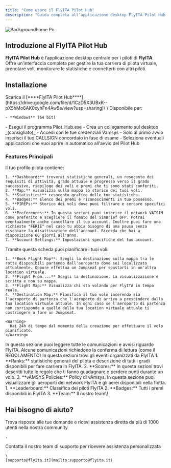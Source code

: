 ```yaml
---
title: "Come usare il FlyITA Pilot Hub"
description: "Guida completa all’applicazione desktop FlyITA Pilot Hub per i piloti"
---
```


![Backgroundhome Pn](/images/backgroundhome.png)

## Introduzione al FlyITA Pilot Hub

**FlyITA Pilot Hub** è l’applicazione desktop centrale per i piloti di **FlyITA**.\
Offre un’interfaccia completa per gestire la tua carriera di pilota virtuale, prenotare voli, monitorare le statistiche e connetterti con altri piloti.

## Installazione

<Steps>
  <Step title="Download FlyITA Pilot Hub">
    Scarica il [****FlyITA Pilot Hub****](https://drive.google.com/file/d/1CzD5X3UBxK--pX5hMo6AK0xyhFn4Aw5e/view?usp=sharing)\
    \
    Disponibile per:

    - **Windows** (64 bit)
  </Step>
  <Step title="Avvia il software">
    - Esegui il programma Pilot_Hub.exe
    - Crea un collegamento sul desktop _(consigliato)_
  </Step>
  <Step title="Primo avvio">
    - Accedi con le tue credenziali Vamsys
    - Solo al primo avvio inserisci il tuo CALLSIGN concordato in fase di esame
    - Seleziona eventuali applicazioni che vuoi aprire in automatico all'avvio del Pilot Hub
  </Step>
</Steps>

### Features Principali

<AccordionGroup>
  <Accordion title="My Profile" icon="user-alien">
    Il tuo profilo pilota contiene:

    1. **Dashboard:** troverai statistiche generali, un resoconto dei requisiti di attività, grado attuale e progresso verso il grado successivo, riepilogo dei voli e premi che ti sono stati conferiti.
    2. **Map:** visualizza sulla mappa lo storico dei tuoi voli.
    3. **Statistics:** resoconto grafico delle tue statistiche.
    4. **Badges:** Elenco dei premi e riconoscimenti in tuo possesso.
    5. **PIREPs:** Storico dei voli dove puoi filtrare e cercare specifici voli.
    6. **Preferences:** In questa sezioni puoi inserire il network VATSIM come preferito e scegliere il fomato del SimBrief OFP. Potrai eventualmente anche cancellare il tuo account. Inoltre puoi fare una richieste "FERIE" nel caso tu abbia bisogno di una pausa senza rischiare la disattivazione dell'account. Ricorda che hai a disposizione 60 giorni all'anno.
    7. **Account Settings:** Impostazioni specifiche del tuo account.
  </Accordion>
  <Accordion title="Flight Centre" icon="plane-departure">
    Tramite questa scheda puoi pianificare i tuoi voli:

    1. **Book Flight Map**: Scegli la destinazione sulla mappa tra le rotte disponibili partendo dall'aeroporto dove sei localizzato attualmente. Oppure effettua un Jumpseat per spostarti in un'altra location virtuale.
    2. **Flight From...:** Scegli la destinazione. La visualizzazione è scritta e non su mappa.
    3. **Flight Map:** Visualizza chi sta volando per FlyITA in tempo reale.
    4. **Destination Map:** Pianifica il tuo volo inserendo sia l'aeroporto di partenza che l'aeroporto di arrivo a prescindere dalla tua location virtuale attuale. In ogni caso se l'aeroporto di partenza non corrisponde a quello della tua location virtuale attuale ti costringere a fare un Jumpseat.

    <Warning>
      Hai 24h di tempo dal momento della creazione per effettuare il volo pianificato.
    </Warning>
  </Accordion>
  <Accordion title="NOTAMs" icon="chart-mixed">
    In questa sezione puoi leggere tutte le comunicazioni e avvisi riguardo FlyITA. Alcune comunicazioni richiedono la conferma di lettura (come il REGOLAMENTO)
  </Accordion>
  <Accordion title="Events" icon="calendar-check">
    In questa sezioni trovi gli eventi organizzati da FlyITA
  </Accordion>
  <Accordion title="Documents" icon="file-doc">
    1. **Ranks:** statistiche generali del pilota e descrizione di tutti i gradi disponibili per fare carriera in FlyITA.
    2. **Scores:** In questa sezioni trovi descritti tutte le regole che ti fanno guadagnare o perdere punti durante un volo.
    3. **vAMSYS Policies:** Policy di vAmsys.
  </Accordion>
  <Accordion title="Resources" icon="plane-tail">
    In questa sezione puoi visualizzare gli aeroporti del network FlyITA e gli aerei disponibili nella flotta.
  </Accordion>
  <Accordion title="Community" icon="ranking-star">
    1. **Leaderboard:** Classifica dei piloti FlyITA
    2. **Badges:** Tutti i premi disponibili in FlyITA
    3. **Team:** Il nostro team\!
  </Accordion>
</AccordionGroup>

## Hai bisogno di aiuto?

<Columns cols={2}>
  <Card title="Discord Community" icon="link-horizontal" href="https://discord.com/invite/W6cW5Hphew">
    Trova risposte alle tue domande e ricevi assistenza diretta da più di 1000 utenti nella nostra community

    .
  </Card>
  <Card title="Email Support" icon="envelope">
    Contatta il nostro team di supporto per ricevere assistenza personalizzata

    \
    [supporto@flyita.it](mailto:supporto@flyita.it)
  </Card>
</Columns>